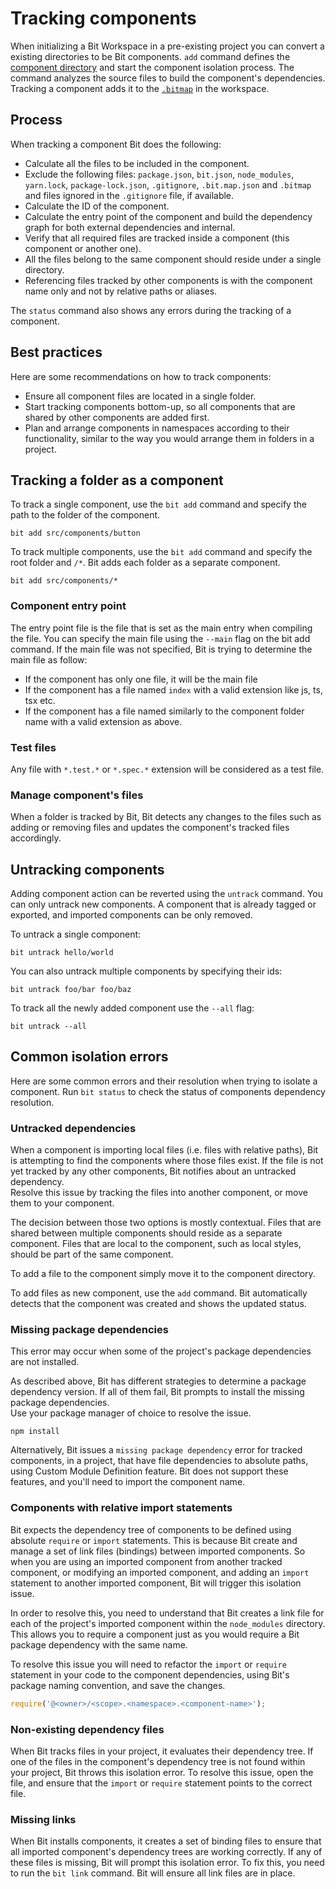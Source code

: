 # Tracking components

When initializing a Bit Workspace in a pre-existing project you can convert a existing directories to be Bit components. `add` command defines the [component directory](/workspace/component-directory) and start the component isolation process. The command analyzes the source files to build the component's dependencies. Tracking a component adds it to the [`.bitmap`](/workspace/bitmap) in the workspace.

## Process

When tracking a component Bit does the following:

- Calculate all the files to be included in the component.
- Exclude the following files: `package.json`, `bit.json`, `node_modules`, `yarn.lock`, `package-lock.json`, `.gitignore`, `.bit.map.json` and `.bitmap` and files ignored in the `.gitignore` file, if available.
- Calculate the ID of the component.
- Calculate the entry point of the component and build the dependency graph for both external dependencies and internal.
- Verify that all required files are tracked inside a component (this component or another one).
- All the files belong to the same component should reside under a single directory.
- Referencing files tracked by other components is with the component name only and not by relative paths or aliases.

The `status` command also shows any errors during the tracking of a component.

## Best practices

Here are some recommendations on how to track components:

- Ensure all component files are located in a single folder.
- Start tracking components bottom-up, so all components that are shared by other components are added first.
- Plan and arrange components in namespaces according to their functionality, similar to the way you would arrange them in folders in a project.

## Tracking a folder as a component

To track a single component, use the `bit add` command and specify the path to the folder of the component.

```shell
bit add src/components/button
```

To track multiple components, use the `bit add` command and specify the root folder and `/*`. Bit adds each folder as a separate component.

```shell
bit add src/components/*
```

### Component entry point

The entry point file is the file that is set as the main entry when compiling the file. You can specify the main file using the `--main` flag on the bit add command. If the main file was not specified, Bit is trying to determine the main file as follow:

- If the component has only one file, it will be the main file
- If the component has a file named `index` with a valid extension like js, ts, tsx etc.
- If the component has a file named similarly to the component folder name with a valid extension as above.

### Test files

Any file with `*.test.*` or `*.spec.*` extension will be considered as a test file.

### Manage component's files

When a folder is tracked by Bit, Bit detects any changes to the files such as adding or removing files and updates the component's tracked files accordingly.  

## Untracking components

Adding component action can be reverted using the `untrack` command. You can only untrack new components. A component that is already tagged or exported, and imported components can be only removed.

To untrack a single component:

```shell
bit untrack hello/world
```

You can also untrack multiple components by specifying their ids:

```shell
bit untrack foo/bar foo/baz
```

To track all the newly added component use the `--all` flag:

```shell
bit untrack --all
```

## Common isolation errors

Here are some common errors and their resolution when trying to isolate a component. Run `bit status` to check the status of components dependency resolution.

### Untracked dependencies

When a component is importing local files (i.e. files with relative paths), Bit is attempting to find the components where those files exist. If the file is not yet tracked by any other components, Bit notifies about an untracked dependency.  
Resolve this issue by tracking the files into another component, or move them to your component.

The decision between those two options is mostly contextual. Files that are shared between multiple components should reside as a separate component. Files that are local to the component, such as local styles, should be part of the same component.

To add a file to the component simply move it to the component directory.

To add files as new component, use the `add` command. Bit automatically detects that the component was created and shows the updated status.

### Missing package dependencies

This error may occur when some of the project's package dependencies are not installed.

As described above, Bit has different strategies to determine a package dependency version. If all of them fail, Bit prompts to install the missing package dependencies.  
Use your package manager of choice to resolve the issue.

```shell
npm install
```

Alternatively, Bit issues a `missing package dependency` error for tracked components, in a project, that have file dependencies to absolute paths, using Custom Module Definition feature. Bit does not support these features, and you'll need to import the component name.

### Components with relative import statements

Bit expects the dependency tree of components to be defined using absolute `require` or `import` statements. This is because Bit create and manage a set of link files (bindings) between imported components. So when you are using an imported component from another tracked component, or modifying an imported component, and adding an `import` statement to another imported component, Bit will trigger this isolation issue.

In order to resolve this, you need to understand that Bit creates a link file for each of the project's imported component within the `node_modules` directory. This allows you to require a component just as you would require a Bit package dependency with the same name.

To resolve this issue you will need to refactor the `import` or `require` statement in your code to the component dependencies, using Bit's package naming convention, and save the changes.

```javascript
require('@<owner>/<scope>.<namespace>.<component-name>');
```

### Non-existing dependency files

When Bit tracks files in your project, it evaluates their dependency tree. If one of the files in the component's dependency tree is not found within your project, Bit throws this isolation error. To resolve this issue, open the file, and ensure that the `import` or `require` statement points to the correct file.

### Missing links

When Bit installs components, it creates a set of binding files to ensure that all imported component's dependency trees are working correctly. If any of these files is missing, Bit will prompt this isolation error. To fix this, you need to run the `bit link` command. Bit will ensure all link files are in place.
